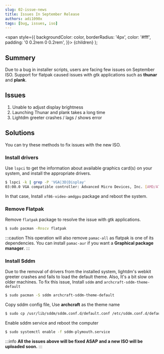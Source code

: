 ```yaml
---
slug: 02-issue-news
title: Issues In September Release
authors: adi1090x
tags: [bug, issues, iso]
---
```


  <span
    style={{
      backgroundColor: color,
      borderRadius: '4px',
      color: '#fff',
      padding: '0 0.2rem 0 0.2rem',
    }}>
    {children}
  </span>
);

## Summery

Due to a <Highlight color="#E06B74">bug</Highlight> in installer scripts, users are facing few issues on September ISO.
Support for <Highlight color="#55B6C2">flatpak</Highlight> caused issues with gtk applications such as **thunar** and **plank**.

<!--truncate-->

## Issues
1. Unable to adjust display brightness
1. Launching Thunar and plank takes a long time
1. Lightdm greeter crashes / lags / shows error

## Solutions

You can try these methods to fix issues with the new ISO.

### Install drivers

Use `lspci` to get the information about available graphics card(s) on your system, and install the appropriate drivers.
```bash
$ lspci -k | grep -P 'VGA|3D|Display'
03:00.0 VGA compatible controller: Advanced Micro Devices, Inc. [AMD/ATI] Picasso (rev c2)
```
In that case, Install `xf86-video-amdgpu` package and reboot the system.

### Remove Flatpak

Remove `flatpak` package to resolve the issue with gtk applications.
```bash
$ sudo pacman -Rnscv flatpak
```

:::caution
This operation will also remove `pamac-all` as flatpak is one of its dependencies.
You can install `pamac-aur` if you want a **Graphical package manager**. 
:::

### Install Sddm

Due to the removal of drivers from the installed system, lightdm's webkit greeter crashes and fails to load the default theme.
Also, It's a bit slow on older machines. To fix this issue, Install `sddm` and `archcraft-sddm-theme-default`
```bash
$ sudo pacman -S sddm archcraft-sddm-theme-default
```

Copy sddm config file, Use **archcraft**  as the theme name
```bash
$ sudo cp /usr/lib/sddm/sddm.conf.d/default.conf /etc/sddm.conf.d/default.conf
``` 

Enable sddm service and reboot the computer
```bash
$ sudo systemctl enable -f sddm-plymouth.service
``` 

:::info
**All the issues above will be fixed ASAP and a new ISO will be uploaded soon.**
:::
